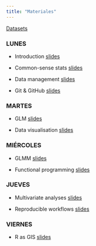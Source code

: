 ```yaml
---
title: "Materiales"
---
```


[Datasets]()


### LUNES

- Introduction [slides](slides/intro.pdf)

- Common-sense stats [slides]()

- Data management [slides]()

- Git & GitHub [slides]()



### MARTES

- GLM [slides]()

- Data visualisation [slides]()


### MIÉRCOLES

- GLMM [slides]()

- Functional programming [slides]()


### JUEVES

- Multivariate analyses [slides]()

- Reproducible workflows [slides]()


### VIERNES

- R as GIS [slides]()






